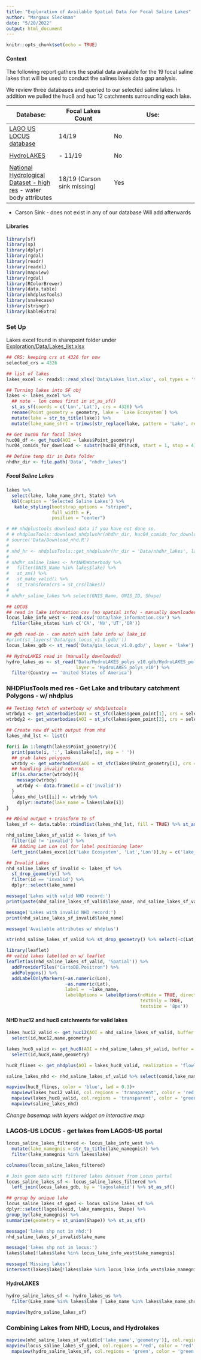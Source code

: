 ```yaml
---
title: "Exploration of Available Spatial Data for Focal Saline Lakes"
author: "Margaux Sleckman"
date: "5/20/2022"
output: html_document
---
```


```r

knitr::opts_chunk$set(echo = TRUE)

```

#### Context

The following report gathers the spatial data available for the 19 focal saline lakes that will be used to conduct the salines lakes data gap analysis.   

We review three databases and queried to our selected saline lakes. In addition we pulled the huc8 and huc 12 catchments surrounding each lake. 

|Database: | Focal Lakes Count | Use: |
| ---------|----------|---------------|
|[LAGO US LOCUS database](https://portal.edirepository.org/nis/mapbrowse?packageid=edi.854.1) | 14/19 | No
|
|[HydroLAKES](https://www.hydrosheds.org/products/hydrolakes) | - 11/19 | No
|
|[National Hydrological Dataset - high res](https://www.usgs.gov/national-hydrography/nhdplus-high-resolution) - water body attributes | 18/19 (Carson sink missing) | Yes 

* Carson Sink - does not exist in any of our database Will add afterwards

#### Libraries
```r

library(sf)
library(sp)
library(dplyr)
library(rgdal)         
library(readr)
library(readxl)
library(mapview)
library(rgdal)
library(RColorBrewer)
library(data.table)
library(nhdplusTools)
library(snakecase)
library(stringr)
library(kableExtra)

```

### Set Up

Lakes excel found in sharepoint folder under [Exploration/Data/Lakes_list.xlsx](https://doimspp.sharepoint.com/:x:/r/sites/IIDDStaff/_layouts/15/Doc.aspx?sourcedoc=%7BDC11027F-CD61-4240-9972-654EFEF8C401%7D&file=Lakes_list.xlsx&action=default&mobileredirect=true&cid=f49bdfe8-b10e-485c-86d0-48d02dd93a75) 

```r

## CRS: keeping crs at 4326 for now 
selected_crs = 4326

## list of lakes
lakes_excel <- readxl::read_xlsx('Data/Lakes_list.xlsx', col_types = 'text')

## Turning lakes into SF obj
lakes <- lakes_excel %>% 
  ## note - lon comes first in st_as_sf() 
  st_as_sf(coords = c('Lon','Lat'), crs = 4326) %>% 
  rename(Point_geometry = geometry, lake = `Lake Ecosystem`) %>% 
  mutate(lake = str_to_title(lake)) %>% 
  mutate(lake_name_shrt = trimws(str_replace(lake, pattern = 'Lake', replacement = "")))

## Get huc08 for focal lakes
huc08_df <- get_huc8(AOI = lakes$Point_geometry)
huc04_comids_for_download <- substr(huc08_df$huc8, start = 1, stop = 4) %>% unique()

## Define temp dir in Data folder
nhdhr_dir <- file.path('Data', "nhdhr_lakes")

```

##### Focal Saline Lakes

```r

lakes %>%
  select(lake, lake_name_shrt, State) %>% 
  kbl(caption = 'Selected Saline Lakes') %>%
   kable_styling(bootstrap_options = "striped",
                 full_width = F,
                 position = "center")

```


```r

# ## nhdplustools download data if you have not done so.
# # nhdplusTools::download_nhdplushr(nhdhr_dir, huc04_comids_for_download)
# source('Data/Download_nhd.R')
# 
# nhd_hr <- nhdplusTools::get_nhdplushr(hr_dir = 'Data/nhdhr_lakes', layer = 'NHDWaterbody')
# 
# nhdhr_saline_lakes <- hr$NHDWaterbody %>%
#   filter(GNIS_Name %in% lakes$lake) %>% 
#   st_zm() %>% 
#   st_make_valid() %>% 
#   st_transform(crs = st_crs(lakes))
#   
# nhdhr_saline_lakes %>% select(GNIS_Name, GNIS_ID, Shape)

```

```r

## LOCUS
## read in lake information csv (no spatial info) - manually downloaded
locus_lake_info_west <- read.csv('Data/lake_information.csv') %>% 
  filter(lake_states %in% c('CA', 'NV','UT','OR'))

## gdb read-in - can match with lake info w/ lake_id
#print(st_layers('Data/gis_locus_v1.0.gdb/'))
locus_lakes_gdb <- st_read('Data/gis_locus_v1.0.gdb/', layer = 'lake')

## HydroLAKES read in (manually downloaded)
hydro_lakes_us <- st_read("Data/HydroLAKES_polys_v10.gdb/HydroLAKES_polys_v10.gdb/",
                          layer = 'HydroLAKES_polys_v10') %>%
  filter(Country == 'United States of America')

```


### NHDPlusTools med res - Get Lake and tributary catchment Polygons - w/ nhdplus
```r

## Testing fetch of waterbody w/ nhdplustools
wtrbdy1 <- get_waterbodies(AOI = st_sfc(lakes$geom_point[1], crs = selected_crs))
wtrbdy2 <- get_waterbodies(AOI = st_sfc(lakes$geom_point[2], crs = selected_crs))

## Create new df with output from nhd 
lakes_nhd_lst <- list()

for(i in 1:length(lakes$Point_geometry)){
  print(paste(i, ':', lakes$lake[i], sep = ' '))
  ## grab lakes polygons
  wtrbdy <- get_waterbodies(AOI = st_sfc(lakes$Point_geometry[i], crs = selected_crs))
  ## handling invalid returns 
  if(is.character(wtrbdy)){
    message(wtrbdy)
    wtrbdy <- data.frame(id = c('invalid'))
  }
  lakes_nhd_lst[[i]] <- wtrbdy %>%
    dplyr::mutate(lake_name = lakes$lake[i])
}

## Rbind output + transform to sf 
lakes_sf <- data.table::rbindlist(lakes_nhd_lst, fill = TRUE) %>% st_as_sf()

```

```r

nhd_saline_lakes_sf_valid <- lakes_sf %>% 
  filter(id != 'invalid') %>%
  ## Adding Lat Lon col for label positioning later
  left_join(lakes_excel[c('Lake Ecosystem', 'Lat','Lon')],by = c('lake_name' = 'Lake Ecosystem'))

## Invalid Lakes
nhd_saline_lakes_sf_invalid <- lakes_sf %>%
  st_drop_geometry() %>% 
  filter(id == 'invalid') %>%
  dplyr::select(lake_name)

message('Lakes with valid NHD record:') 
print(paste(nhd_saline_lakes_sf_valid$lake_name, nhd_saline_lakes_sf_valid$comid, sep = ' - comid:'))

message('Lakes with invalid NHD record:')
print(nhd_saline_lakes_sf_invalid$lake_name)

```

```r

message('Available attributes w/ nhdplus')

str(nhd_saline_lakes_sf_valid %>% st_drop_geometry() %>% select(-c(Lat,Lon)))

```

```r

library(leaflet)
## valid lakes labelled on w/ leaflet
leaflet(as(nhd_saline_lakes_sf_valid, 'Spatial')) %>%
  addProviderTiles("CartoDB.Positron") %>% 
  addPolygons() %>% 
  addLabelOnlyMarkers(~as.numeric(Lon),
                      ~as.numeric(Lat),
                      label =  ~lake_name, 
                      labelOptions = labelOptions(noHide = TRUE, direction = 'right',
                                                  textOnly = TRUE,
                                                  textsize = '8px'))

```

#### NHD huc12 and huc8 catchments for valid lakes
```r

lakes_huc12_valid <- get_huc12(AOI = nhd_saline_lakes_sf_valid, buffer = 1) %>% 
  select(id,huc12,name,geometry)

lakes_huc8_valid <- get_huc8(AOI = nhd_saline_lakes_sf_valid, buffer = 1) %>% 
  select(id,huc8,name,geometry)

huc8_flines <- get_nhdplus(AOI = lakes_huc8_valid, realization = 'flowline')

saline_lakes_nhd <- nhd_saline_lakes_sf_valid %>% select(comid,lake_name, ftype, geometry)

mapview(huc8_flines, color = 'blue', lwd = 0.3)+
  mapview(lakes_huc12_valid, col.regions = 'transparent', color = 'red') +
  mapview(lakes_huc8_valid, col.regions = 'transparent', color = 'green') + 
  mapview(saline_lakes_nhd)

```

_Change basemap with layers widget on interactive map_

### LAGOS-US LOCUS - get lakes from LAGOS-US portal

```r

locus_saline_lakes_filtered <- locus_lake_info_west %>% 
  mutate(lake_namegnis = str_to_title(lake_namegnis)) %>% 
  filter(lake_namegnis %in% lakes$lake)

colnames(locus_saline_lakes_filtered)

```

```r

# Join geom data with filtered lakes dataset from Locus portal
locus_saline_lakes_sf <- locus_saline_lakes_filtered %>%
  left_join(locus_lakes_gdb, by = 'lagoslakeid') %>% st_as_sf()

## group by unique lake 
locus_saline_lakes_sf_gped <- locus_saline_lakes_sf %>%
dplyr::select(lagoslakeid, lake_namegnis, Shape) %>%
group_by(lake_namegnis) %>% 
summarize(geometry = st_union(Shape)) %>% st_as_sf() 

```


```r

message('lakes shp not in nhd:')
nhd_saline_lakes_sf_invalid$lake_name

message('lakes shp not in locus:')
lakes$lake[!lakes$lake %in% locus_lake_info_west$lake_namegnis]

message('Missing lakes')
intersect(lakes$lake[!lakes$lake %in% locus_lake_info_west$lake_namegnis], nhd_saline_lakes_sf_invalid$lake_name)

```


#### HydroLAKES
```r

hydro_saline_lakes_sf <- hydro_lakes_us %>%
  filter(Lake_name %in% lakes$lake | Lake_name %in% lakes$lake_name_shrt)

mapview(hydro_saline_lakes_sf)

```

### Combining Lakes from NHD, Locus, and Hydrolakes
```r

mapview(nhd_saline_lakes_sf_valid[c('lake_name','geometry')], col.regions = 'transparent', color = 'blue', lwd = 1,legend =FALSE)+
mapview(locus_saline_lakes_sf_gped, col.regions = 'red', color = 'red', alpha.regions = 0.06, legend =FALSE)+
  mapview(hydro_saline_lakes_sf, col.regions = 'green', color = 'green', alpha.regions = 0.03, legend =FALSE)

```

